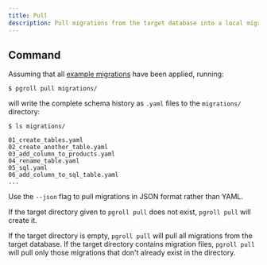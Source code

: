 ```yaml
---
title: Pull
description: Pull migrations from the target database into a local migrations directory
---
```


## Command

Assuming that all [example migrations](https://github.com/xataio/pgroll/tree/main/examples) have been applied, running:

```
$ pgroll pull migrations/
```

will write the complete schema history as `.yaml` files to the `migrations/` directory:

```
$ ls migrations/

01_create_tables.yaml
02_create_another_table.yaml
03_add_column_to_products.yaml
04_rename_table.yaml
05_sql.yaml
06_add_column_to_sql_table.yaml
...
```

Use the `--json` flag to pull migrations in JSON format rather than YAML.

If the target directory given to `pgroll pull` does not exist, `pgroll pull` will create it.

If the target directory is empty, `pgroll pull` will pull all migrations from the target database. If the target directory contains migration files, `pgroll pull` will pull only those migrations that don't already exist in the directory.
